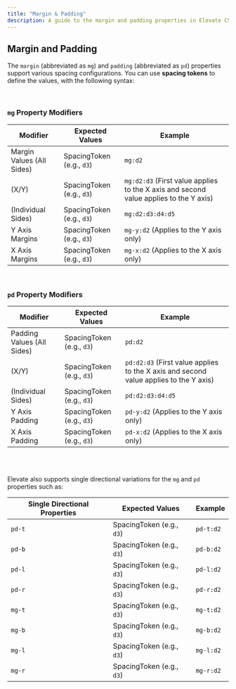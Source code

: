 ```yaml
---
title: "Margin & Padding"
description: A guide to the margin and padding properties in Elevate CSS.
---
```



## Margin and Padding

The `margin` (abbreviated as `mg`) and `padding` (abbreviated as `pd`) properties support various spacing configurations. You can use **spacing tokens** to define the values, with the following syntax:

<br/>

### `mg` Property Modifiers

| **Modifier**         | **Expected Values**                | **Example** |
|---------------------------|---------------------------|-------------|
| Margin Values (All Sides)        | SpacingToken (e.g., `d3`)         | `mg:d2`       |
|  (X/Y) | SpacingToken (e.g., `d3`)  | `mg:d2:d3` (First value applies to the X axis and second value applies to the Y axis) |
|  (Individual Sides) | SpacingToken (e.g., `d3`)  | `mg:d2:d3:d4:d5` |
| Y Axis Margins | SpacingToken (e.g., `d3`)  | `mg-y:d2` (Applies to the Y axis only) |
| X Axis Margins | SpacingToken (e.g., `d3`)  | `mg-x:d2` (Applies to the X axis only) |

<br/>

### `pd` Property Modifiers

| **Modifier**         | **Expected Values**                | **Example** |
|---------------------------|---------------------------|-------------|
| Padding Values (All Sides)       | SpacingToken (e.g., `d3`)        | `pd:d2`       |
| (X/Y) | SpacingToken (e.g., `d3`)  | `pd:d2:d3` (First value applies to the X axis and second value applies to the Y axis) |
| (Individual Sides)| SpacingToken (e.g., `d3`)  | `pd:d2:d3:d4:d5`|
| Y Axis Padding | SpacingToken (e.g., `d3`)  | `pd-y:d2` (Applies to the Y axis only) |
| X Axis Padding | SpacingToken (e.g., `d3`)  | `pd-x:d2` (Applies to the X axis only) |


<br/>
<br/>

Elevate also supports single directional variations for the `mg` and `pd` properties such as:  

| **Single Directional Properties**         | **Expected Values**                | **Example** |
|---------------------------|---------------------------|-------------|
| `pd-t`   | SpacingToken (e.g., `d3`)  | `pd-t:d2` |
| `pd-b`   | SpacingToken (e.g., `d3`)  | `pd-b:d2` |
| `pd-l`   | SpacingToken (e.g., `d3`)  | `pd-l:d2` |
| `pd-r`   | SpacingToken (e.g., `d3`)  | `pd-r:d2` |
| `mg-t`   | SpacingToken (e.g., `d3`)  | `mg-t:d2` |
| `mg-b`   | SpacingToken (e.g., `d3`)  | `mg-b:d2` |
| `mg-l`   | SpacingToken (e.g., `d3`)  | `mg-l:d2` |
| `mg-r`   | SpacingToken (e.g., `d3`)  | `mg-r:d2` |
